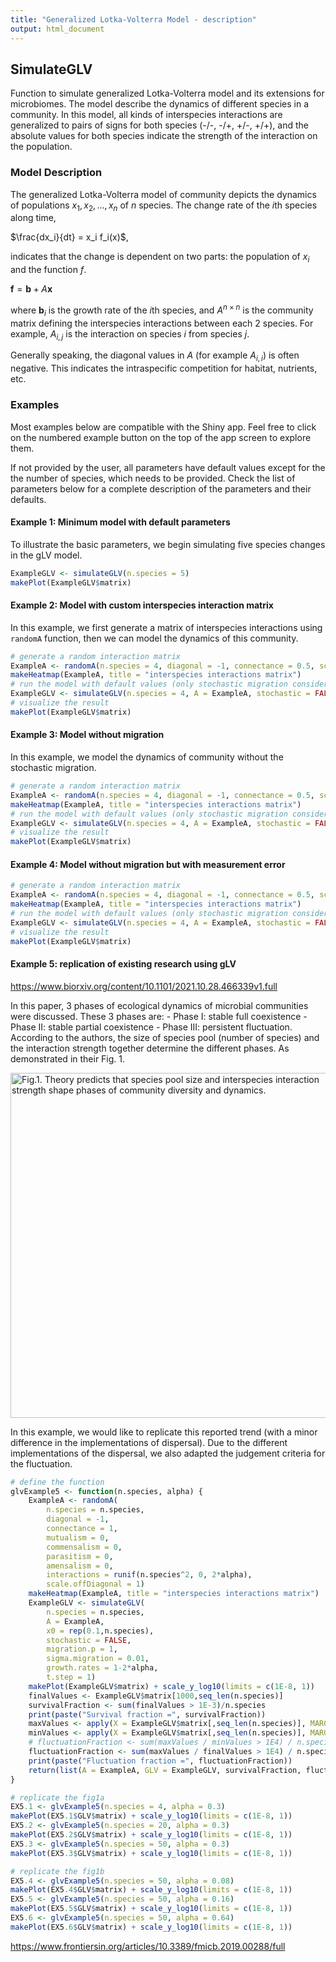 ```yaml
---
title: "Generalized Lotka-Volterra Model - description"
output: html_document
---
```


## SimulateGLV

Function to simulate generalized Lotka-Volterra model and its extensions for microbiomes. The model describe the dynamics of different species in a community. In this model, all kinds of interspecies interactions are generalized to pairs of signs for both species (-/-, -/+, +/-, +/+), and the absolute values for both species indicate the strength of the interaction on the population.

### **Model Description**

The generalized Lotka-Volterra model of community depicts the dynamics of populations $x_1, x_2, ..., x_n$ of $n$ species. The change rate of the $i$th species along time,

$\frac{dx_i}{dt} = x_i f_i(x)$,

indicates that the change is dependent on two parts: the population of $x_i$ and the function $f$.

$\mathbf{f} = \mathbf{b} + A \mathbf{x}$

where $\mathbf{b}_i$ is the growth rate of the $i$th species, and $A^{n \times n}$ is the community matrix defining the interspecies interactions between each 2 species. For example, $A_{i,j}$ is the interaction on species $i$ from species $j$.

Generally speaking, the diagonal values in $A$ (for example $A_{i,i}$) is often negative. This indicates the intraspecific competition for habitat, nutrients, etc.

### **Examples**

Most examples below are compatible with the Shiny app. Feel free to click on the numbered example button on the top of the app screen to explore them.

If not provided by the user, all parameters have default values except for the the number of species, which needs to be provided. Check the list of parameters below for a complete description of the parameters and their defaults.

#### **Example 1: Minimum model with default parameters**

To illustrate the basic parameters, we begin simulating five species changes in the gLV model.

```r
ExampleGLV <- simulateGLV(n.species = 5)
makePlot(ExampleGLV$matrix)
```

#### **Example 2: Model with custom interspecies interaction matrix**

In this example, we first generate a matrix of interspecies interactions using `randomA` function, then we can model the dynamics of this community.

```r
# generate a random interaction matrix
ExampleA <- randomA(n.species = 4, diagonal = -1, connectance = 0.5, scale.offDiagonal = 0.5, symmetric = TRUE)
makeHeatmap(ExampleA, title = "interspecies interactions matrix")
# run the model with default values (only stochastic migration considered)
ExampleGLV <- simulateGLV(n.species = 4, A = ExampleA, stochastic = FALSE)
# visualize the result
makePlot(ExampleGLV$matrix)
```

#### **Example 3: Model without migration**

In this example, we model the dynamics of community without the stochastic migration.

```r
# generate a random interaction matrix
ExampleA <- randomA(n.species = 4, diagonal = -1, connectance = 0.5, scale.offDiagonal = 0.5, symmetric = TRUE)
makeHeatmap(ExampleA, title = "interspecies interactions matrix")
# run the model with default values (only stochastic migration considered)
ExampleGLV <- simulateGLV(n.species = 4, A = ExampleA, stochastic = FALSE, migration.p = 0)
# visualize the result
makePlot(ExampleGLV$matrix)

```

#### **Example 4: Model without migration but with measurement error**

```r
# generate a random interaction matrix
ExampleA <- randomA(n.species = 4, diagonal = -1, connectance = 0.5, scale.offDiagonal = 0.5, symmetric = TRUE)
makeHeatmap(ExampleA, title = "interspecies interactions matrix")
# run the model with default values (only stochastic migration considered)
ExampleGLV <- simulateGLV(n.species = 4, A = ExampleA, stochastic = FALSE, migration.p = 0, error.variance = 0.001)
# visualize the result
makePlot(ExampleGLV$matrix)

```

#### **Example 5: replication of existing research using gLV**

<https://www.biorxiv.org/content/10.1101/2021.10.28.466339v1.full>

In this paper, 3 phases of ecological dynamics of microbial communities were discussed. These 3 phases are: - Phase I: stable full coexistence - Phase II: stable partial coexistence - Phase III: persistent fluctuation. According to the authors, the size of species pool (number of species) and the interaction strength together determine the different phases. As demonstrated in their Fig. 1.

[![Fig.1. Theory predicts that species pool size and interspecies interaction strength shape phases of community diversity and dynamics.](https://www.biorxiv.org/content/biorxiv/early/2021/10/29/2021.10.28.466339/F1.large.jpg?width=800&height=600&carousel=1 "Fig.1. Theory predicts that species pool size and interspecies interaction strength shape phases of community diversity and dynamics."){width="552"}](https://www.biorxiv.org/content/10.1101/2021.10.28.466339v1.full)

In this example, we would like to replicate this reported trend (with a minor difference in the implementations of dispersal). Due to the different implementations of the dispersal, we also adapted the judgement criteria for the fluctuation.

```r
# define the function
glvExample5 <- function(n.species, alpha) {
    ExampleA <- randomA(
        n.species = n.species,
        diagonal = -1, 
        connectance = 1, 
        mutualism = 0, 
        commensalism = 0, 
        parasitism = 0, 
        amensalism = 0, 
        interactions = runif(n.species^2, 0, 2*alpha), 
        scale.offDiagonal = 1)
    makeHeatmap(ExampleA, title = "interspecies interactions matrix")
    ExampleGLV <- simulateGLV(
        n.species = n.species, 
        A = ExampleA, 
        x0 = rep(0.1,n.species),
        stochastic = FALSE,
        migration.p = 1,
        sigma.migration = 0.01,
        growth.rates = 1-2*alpha,
        t.step = 1)
    makePlot(ExampleGLV$matrix) + scale_y_log10(limits = c(1E-8, 1))
    finalValues <- ExampleGLV$matrix[1000,seq_len(n.species)]
    survivalFraction <- sum(finalValues > 1E-3)/n.species
    print(paste("Survival fraction =", survivalFraction))
    maxValues <- apply(X = ExampleGLV$matrix[,seq_len(n.species)], MARGIN = 2, FUN = max)
    minValues <- apply(X = ExampleGLV$matrix[,seq_len(n.species)], MARGIN = 2, FUN = min)
    # fluctuationFraction <- sum(maxValues / minValues > 1E4) / n.species
    fluctuationFraction <- sum(maxValues / finalValues > 1E4) / n.species
    print(paste("Fluctuation fraction =", fluctuationFraction))
    return(list(A = ExampleA, GLV = ExampleGLV, survivalFraction, fluctuationFraction))
}
```

```r
# replicate the fig1a
EX5.1 <- glvExample5(n.species = 4, alpha = 0.3)
makePlot(EX5.1$GLV$matrix) + scale_y_log10(limits = c(1E-8, 1))
EX5.2 <- glvExample5(n.species = 20, alpha = 0.3)
makePlot(EX5.2$GLV$matrix) + scale_y_log10(limits = c(1E-8, 1))
EX5.3 <- glvExample5(n.species = 50, alpha = 0.3)
makePlot(EX5.3$GLV$matrix) + scale_y_log10(limits = c(1E-8, 1))

```

```r
# replicate the fig1b
EX5.4 <- glvExample5(n.species = 50, alpha = 0.08)
makePlot(EX5.4$GLV$matrix) + scale_y_log10(limits = c(1E-8, 1))
EX5.5 <- glvExample5(n.species = 50, alpha = 0.16)
makePlot(EX5.5$GLV$matrix) + scale_y_log10(limits = c(1E-8, 1))
EX5.6 <- glvExample5(n.species = 50, alpha = 0.64)
makePlot(EX5.6$GLV$matrix) + scale_y_log10(limits = c(1E-8, 1))
```

<https://www.frontiersin.org/articles/10.3389/fmicb.2019.00288/full>
